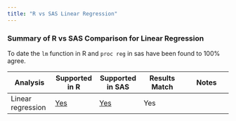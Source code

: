 ```yaml
---
title: "R vs SAS Linear Regression"
---
```


### Summary of R vs SAS Comparison for Linear Regression {.unnumbered}

To date the `lm` function in R and `proc reg` in sas have been found to 100% agree.

| Analysis | Supported in R | Supported in SAS | Results Match | Notes |
|---------------|---------------|---------------|---------------|---------------|
| Linear regression | [Yes](../R/linear-regression.html) | [Yes](../SAS/linear-regression.html) | Yes | 

